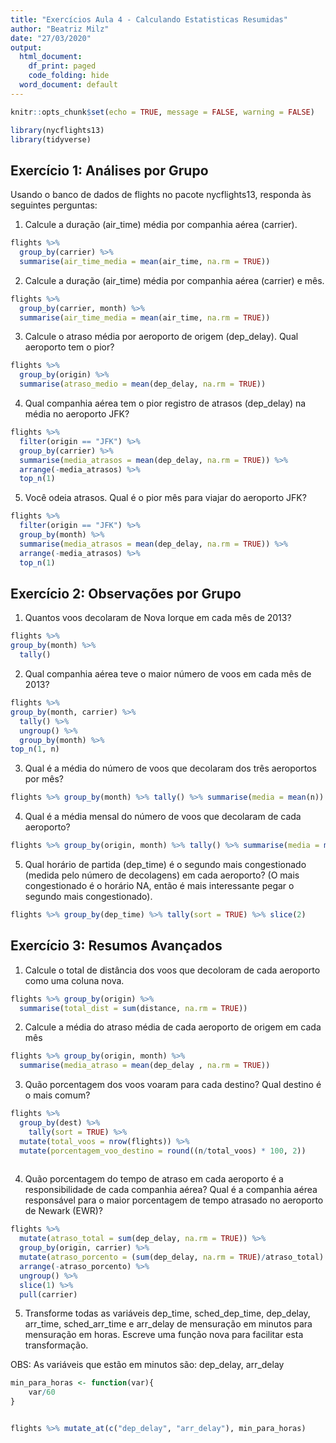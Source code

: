 ```yaml
---
title: "Exercícios Aula 4 - Calculando Estatisticas Resumidas"
author: "Beatriz Milz"
date: "27/03/2020"
output:
  html_document:
    df_print: paged
    code_folding: hide
  word_document: default
---
```


```r
knitr::opts_chunk$set(echo = TRUE, message = FALSE, warning = FALSE)
```


```r
library(nycflights13)
library(tidyverse)
```


## Exercício 1: Análises por Grupo

Usando o banco de dados de flights no pacote nycflights13, responda às seguintes perguntas:

1) Calcule a duração (air_time) média por companhia aérea (carrier).

```r
flights %>% 
  group_by(carrier) %>% 
  summarise(air_time_media = mean(air_time, na.rm = TRUE))
```


2) Calcule a duração (air_time) média por companhia aérea (carrier) e mês.

```r
flights %>% 
  group_by(carrier, month) %>% 
  summarise(air_time_media = mean(air_time, na.rm = TRUE))
```


3) Calcule o atraso média por aeroporto de origem (dep_delay). Qual aeroporto tem o pior?

```r
flights %>% 
  group_by(origin) %>% 
  summarise(atraso_medio = mean(dep_delay, na.rm = TRUE))
```


4) Qual companhia aérea tem o pior registro de atrasos (dep_delay) na média no aeroporto JFK?

```r
flights %>% 
  filter(origin == "JFK") %>% 
  group_by(carrier) %>% 
  summarise(media_atrasos = mean(dep_delay, na.rm = TRUE)) %>% 
  arrange(-media_atrasos) %>% 
  top_n(1)
```


5) Você odeia atrasos. Qual é o pior mês para viajar do aeroporto JFK?



```r
flights %>% 
  filter(origin == "JFK") %>% 
  group_by(month) %>% 
  summarise(media_atrasos = mean(dep_delay, na.rm = TRUE)) %>% 
  arrange(-media_atrasos) %>% 
  top_n(1)
```


## Exercício 2: Observações por Grupo

1) Quantos voos decolaram de Nova Iorque em cada mês de 2013?
```r
flights %>% 
group_by(month) %>% 
  tally()
```



2) Qual companhia aérea teve o maior número de voos em cada mês de 2013?

```r
flights %>% 
group_by(month, carrier) %>% 
  tally() %>% 
  ungroup() %>% 
  group_by(month) %>% 
top_n(1, n)
```


3) Qual é a média do número de voos que decolaram dos três aeroportos por mês?


```r
flights %>% group_by(month) %>% tally() %>% summarise(media = mean(n))

```


4) Qual é a média mensal do número de voos que decolaram de cada aeroporto?

```r
flights %>% group_by(origin, month) %>% tally() %>% summarise(media = mean(n))

```


5) Qual horário de partida (dep_time) é o segundo mais congestionado (medida pelo número de decolagens) em cada aeroporto? (O mais congestionado é o horário NA, então é mais interessante pegar o segundo mais congestionado).


```r
flights %>% group_by(dep_time) %>% tally(sort = TRUE) %>% slice(2)
```



## Exercício 3: Resumos Avançados

1. Calcule o total de distância dos voos que decoloram de cada aeroporto como uma coluna nova.
```r
flights %>% group_by(origin) %>% 
  summarise(total_dist = sum(distance, na.rm = TRUE))
```

2. Calcule a média do atraso média de cada aeroporto de origem em cada mês

```r
flights %>% group_by(origin, month) %>%
  summarise(media_atraso = mean(dep_delay , na.rm = TRUE)) 
```

3. Quão porcentagem dos voos voaram para cada destino? Qual destino é o mais comum?

```r
flights %>% 
  group_by(dest) %>% 
    tally(sort = TRUE) %>% 
  mutate(total_voos = nrow(flights)) %>% 
  mutate(porcentagem_voo_destino = round((n/total_voos) * 100, 2))
  
```


4. Quão porcentagem do tempo de atraso em cada aeroporto é a responsibilidade de cada companhia aérea? Qual é a companhia aérea responsável para o maior porcentagem de tempo atrasado no aeroporto de Newark (EWR)?

```r
flights %>%
  mutate(atraso_total = sum(dep_delay, na.rm = TRUE)) %>%
  group_by(origin, carrier) %>%
  mutate(atraso_porcento = (sum(dep_delay, na.rm = TRUE)/atraso_total) * 100) %>% 
  arrange(-atraso_porcento) %>% 
  ungroup() %>% 
  slice(1) %>% 
  pull(carrier)
```


5. Transforme todas as variáveis dep_time, sched_dep_time, dep_delay, arr_time, sched_arr_time e arr_delay de mensuração em minutos para mensuração em horas. Escreve uma função nova para facilitar esta transformação.

OBS: As variáveis que estão em minutos são: dep_delay, arr_delay
```r
min_para_horas <- function(var){
    var/60
}


flights %>% mutate_at(c("dep_delay", "arr_delay"), min_para_horas)
```


